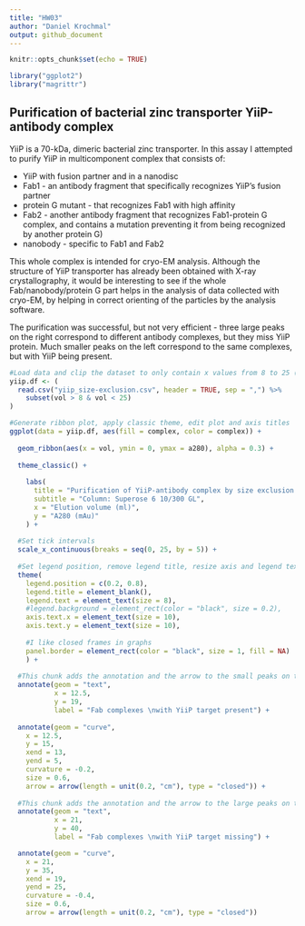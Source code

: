 ```yaml
---
title: "HW03"
author: "Daniel Krochmal"
output: github_document
---
```


```r
knitr::opts_chunk$set(echo = TRUE)
```

```r
library("ggplot2")
library("magrittr")
```

## Purification of bacterial zinc transporter YiiP-antibody complex

YiiP is a 70-kDa, dimeric bacterial zinc transporter. In this assay I attempted to purify YiiP in multicomponent complex that consists of:

* YiiP with fusion partner and in a nanodisc
* Fab1 - an antibody fragment that specifically recognizes YiiP's fusion partner
* protein G mutant - that recognizes Fab1 with high affinity
* Fab2 - another antibody fragment that recognizes Fab1-protein G complex, and contains a mutation preventing it from being recognized by another protein G)
* nanobody - specific to Fab1 and Fab2

This whole complex is intended for cryo-EM analysis. Although the structure of YiiP transporter has already been obtained with X-ray crystallography, it would be interesting to see if the whole Fab/nanobody/protein G part helps in the analysis of data collected with cryo-EM, by helping in correct orienting of the particles by the analysis software.

The purification was successful, but not very efficient - three large peaks on the right correspond to different antibody complexes, but they miss YiiP protein. Much smaller peaks on the left correspond to the same complexes, but with YiiP being present.


```r

#Load data and clip the dataset to only contain x values from 8 to 25 (x - elution volume and values from 0 to 8 ml correspond to column's void volume)
yiip.df <- (
  read.csv("yiip_size-exclusion.csv", header = TRUE, sep = ",") %>%
    subset(vol > 8 & vol < 25)
)

#Generate ribbon plot, apply classic theme, edit plot and axis titles
ggplot(data = yiip.df, aes(fill = complex, color = complex)) +
  
  geom_ribbon(aes(x = vol, ymin = 0, ymax = a280), alpha = 0.3) +
  
  theme_classic() +
  
    labs(
      title = "Purification of YiiP-antibody complex by size exclusion chromatography",
      subtitle = "Column: Superose 6 10/300 GL",
      x = "Elution volume (ml)",
      y = "A280 (mAu)"
    ) +
  
  #Set tick intervals
  scale_x_continuous(breaks = seq(0, 25, by = 5)) +
  
  #Set legend position, remove legend title, resize axis and legend text
  theme(
    legend.position = c(0.2, 0.8),
    legend.title = element_blank(),
    legend.text = element_text(size = 8),
    #legend.background = element_rect(color = "black", size = 0.2),
    axis.text.x = element_text(size = 10),
    axis.text.y = element_text(size = 10),
    
    #I like closed frames in graphs
    panel.border = element_rect(color = "black", size = 1, fill = NA)
    ) +
  
  #This chunk adds the annotation and the arrow to the small peaks on the left
  annotate(geom = "text",
           x = 12.5,
           y = 19,
           label = "Fab complexes \nwith YiiP target present") +
  
  annotate(geom = "curve",
    x = 12.5,
    y = 15,
    xend = 13,
    yend = 5,
    curvature = -0.2,
    size = 0.6,
    arrow = arrow(length = unit(0.2, "cm"), type = "closed")) +
  
  #This chunk adds the annotation and the arrow to the large peaks on the right
  annotate(geom = "text",
           x = 21,
           y = 40,
           label = "Fab complexes \nwith YiiP target missing") +

  annotate(geom = "curve",
    x = 21,
    y = 35,
    xend = 19,
    yend = 25,
    curvature = -0.4,
    size = 0.6,
    arrow = arrow(length = unit(0.2, "cm"), type = "closed"))

```